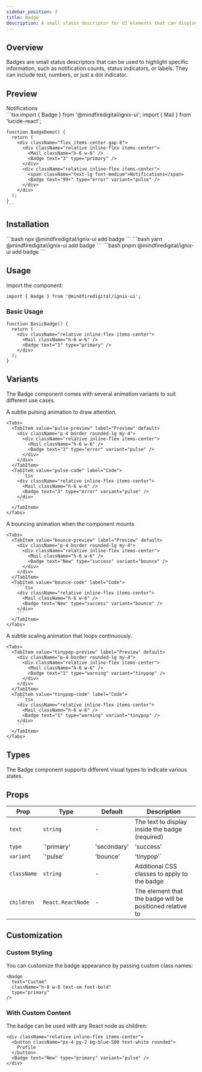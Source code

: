 ```yaml
---
sidebar_position: 3
title: Badge
description: A small status descriptor for UI elements that can display numbers, text, or a small dot.
---
```



## Overview

Badges are small status descriptors that can be used to highlight specific information, such as notification counts, status indicators, or labels. They can include text, numbers, or just a dot indicator.

## Preview

<Tabs defaultValue="preview">
  <TabItem value="preview" label="Preview" default>
    <div className="flex items-center gap-8 border rounded-lg p-4">
      <div className="relative inline-flex items-center">
        <Mail className="h-6 w-6" />
        <Badge text="3" type="primary" />
      </div>
      <div className="relative inline-flex items-center">
        <span className="text-lg font-medium">Notifications</span>
        <Badge text="99+" type="error" variant="pulse" />
      </div>
    </div>
  </TabItem>
  <TabItem value="code" label="Code">
    ```tsx
    import { Badge } from '@mindfiredigital/ignix-ui';
    import { Mail } from 'lucide-react';


    function BadgeDemo() {
      return (
        <div className="flex items-center gap-8">
          <div className="relative inline-flex items-center">
            <Mail className="h-6 w-6" />
            <Badge text="3" type="primary" />
          </div>
          <div className="relative inline-flex items-center">
            <span className="text-lg font-medium">Notifications</span>
            <Badge text="99+" type="error" variant="pulse" />
          </div>
        </div>
      );
    }
    ```
  </TabItem>
</Tabs>

## Installation

<Tabs>
  <TabItem value="npm" label="npm" default>
    ```bash
    npx @mindfiredigital/ignix-ui add badge
    ```
  </TabItem>
  <TabItem value="yarn" label="Yarn">
    ```bash
    yarn @mindfiredigital/ignix-ui add badge
    ```
  </TabItem>
  <TabItem value="pnpm" label="pnpm">
    ```bash
    pnpm @mindfiredigital/ignix-ui add badge
    ```
  </TabItem>
</Tabs>

## Usage

Import the component:

```tsx
import { Badge } from '@mindfiredigital/ignix-ui';
```

### Basic Usage

```tsx
function BasicBadge() {
  return (
    <div className="relative inline-flex items-center">
      <Mail className="h-6 w-6" />
      <Badge text="3" type="primary" />
    </div>
  );
}
```

## Variants

The Badge component comes with several animation variants to suit different use cases.

<Tabs>
  <TabItem value="pulse" label="Pulse" default>
    A subtle pulsing animation to draw attention.
    
    <Tabs>
      <TabItem value="pulse-preview" label="Preview" default>
        <div className="p-4 border rounded-lg my-4">
          <div className="relative inline-flex items-center">
            <Mail className="h-6 w-6" />
            <Badge text="3" type="error" variant="pulse" />
          </div>
        </div>
      </TabItem>
      <TabItem value="pulse-code" label="Code">
        ```tsx
        <div className="relative inline-flex items-center">
          <Mail className="h-6 w-6" />
          <Badge text="3" type="error" variant="pulse" />
        </div>
        ```
      </TabItem>
    </Tabs>
  </TabItem>

  <TabItem value="bounce" label="Bounce">
    A bouncing animation when the component mounts.
    
    <Tabs>
      <TabItem value="bounce-preview" label="Preview" default>
        <div className="p-4 border rounded-lg my-4">
          <div className="relative inline-flex items-center">
            <Mail className="h-6 w-6" />
            <Badge text="New" type="success" variant="bounce" />
          </div>
        </div>
      </TabItem>
      <TabItem value="bounce-code" label="Code">
        ```tsx
        <div className="relative inline-flex items-center">
          <Mail className="h-6 w-6" />
          <Badge text="New" type="success" variant="bounce" />
        </div>
        ```
      </TabItem>
    </Tabs>
  </TabItem>

  <TabItem value="tinypop" label="Tiny Pop">
    A subtle scaling animation that loops continuously.
    
    <Tabs>
      <TabItem value="tinypop-preview" label="Preview" default>
        <div className="p-4 border rounded-lg my-4">
          <div className="relative inline-flex items-center">
            <Mail className="h-6 w-6" />
            <Badge text="1" type="warning" variant="tinypop" />
          </div>
        </div>
      </TabItem>
      <TabItem value="tinypop-code" label="Code">
        ```tsx
        <div className="relative inline-flex items-center">
          <Mail className="h-6 w-6" />
          <Badge text="1" type="warning" variant="tinypop" />
        </div>
        ```
      </TabItem>
    </Tabs>
  </TabItem>
</Tabs>

## Types

The Badge component supports different visual types to indicate various states.

<Tabs>
  <TabItem value="primary" label="Primary" default>
    <div className="p-4 border rounded-lg my-4">
      <div className="relative inline-flex items-center">
        <Mail className="h-6 w-6" />
        <Badge text="Primary" type="primary" />
      </div>
    </div>
  </TabItem>
  <TabItem value="secondary" label="Secondary">
    <div className="p-4 border rounded-lg my-4">
      <div className="relative inline-flex items-center">
        <Mail className="h-6 w-6" />
        <Badge text="Secondary" type="secondary" />
      </div>
    </div>
  </TabItem>
  <TabItem value="success" label="Success">
    <div className="p-4 border rounded-lg my-4">
      <div className="relative inline-flex items-center">
        <Mail className="h-6 w-6" />
        <Badge text="Success" type="success" />
      </div>
    </div>
  </TabItem>
  <TabItem value="warning" label="Warning">
    <div className="p-4 border rounded-lg my-4">
      <div className="relative inline-flex items-center">
        <Mail className="h-6 w-6" />
        <Badge text="Warning" type="warning" />
      </div>
    </div>
  </TabItem>
  <TabItem value="error" label="Error">
    <div className="p-4 border rounded-lg my-4">
      <div className="relative inline-flex items-center">
        <Mail className="h-6 w-6" />
        <Badge text="Error" type="error" />
      </div>
    </div>
  </TabItem>
</Tabs>

## Props

| Prop | Type | Default | Description |
|------|------|---------|-------------|
| `text` | `string` | - | The text to display inside the badge (required) |
| `type` | `'primary' | 'secondary' | 'success' | 'warning' | 'error'` | `'primary'` | The visual style of the badge |
| `variant` | `'pulse' | 'bounce' | 'tinypop'` | `'tinypop'` | The animation variant of the badge |
| `className` | `string` | - | Additional CSS classes to apply to the badge |
| `children` | `React.ReactNode` | - | The element that the badge will be positioned relative to |

## Customization

### Custom Styling

You can customize the badge appearance by passing custom class names:

```tsx
<Badge 
  text="Custom" 
  className="h-8 w-8 text-sm font-bold"
  type="primary"
/>
```

### With Custom Content

The badge can be used with any React node as children:

```tsx
<div className="relative inline-flex items-center">
  <button className="px-4 py-2 bg-blue-500 text-white rounded">
    Profile
  </button>
  <Badge text="New" type="primary" variant="pulse" />
</div>
```